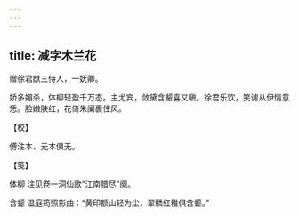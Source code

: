 ```yaml
---
---
---
```

title: 减字木兰花
---







赠徐君猷三侍人，一妩卿。

娇多媚杀，体柳轻盈千万态。主尤宾，敛黛含颦喜又瞋。徐君乐饮，笑谑从伊情意恁。脸嫩肤红，花倚朱阑裹住风。





【校】


傅注本、元本俱无。





【笺】


体柳 注见卷一洞仙歌“江南腊尽”阕。

含颦 温庭筠照影曲：“黄印额山轻为尘，翠鳞红稚俱含颦。”